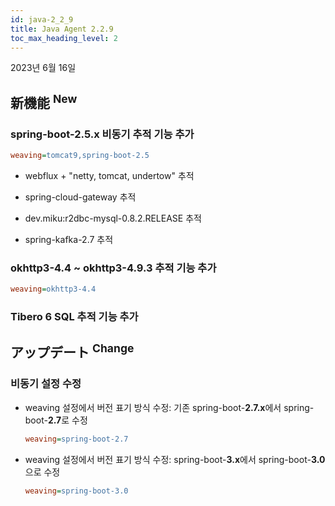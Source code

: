 ```yaml
---
id: java-2_2_9
title: Java Agent 2.2.9
toc_max_heading_level: 2
---
```


2023년 6월 16일

## 新機能 <sup><Status>New</Status></sup>

### spring-boot-2.5.x 비동기 추적 기능 추가

```ini title='whatap.conf'
weaving=tomcat9,spring-boot-2.5
```

-   webflux + "netty, tomcat, undertow" 추적

-   spring-cloud-gateway 추적

-   dev.miku:r2dbc-mysql-0.8.2.RELEASE 추적

-   spring-kafka-2.7 추적

### okhttp3-4.4 ~ okhttp3-4.9.3 추적 기능 추가

```ini title='whatap.conf'
weaving=okhttp3-4.4
```

### Tibero 6 SQL 추적 기능 추가

## アップデート <sup><Status>Change</Status></sup>

### 비동기 설정 수정

-   weaving 설정에서 버전 표기 방식 수정: 기존 spring-boot-**2.7.x**에서 spring-boot-**2.7**로 수정

    ```ini title='whatap.conf'
    weaving=spring-boot-2.7
    ```

-   weaving 설정에서 버전 표기 방식 수정: spring-boot-**3.x**에서 spring-boot-**3.0**으로 수정

    ```ini title='whatap.conf'
    weaving=spring-boot-3.0
    ```
